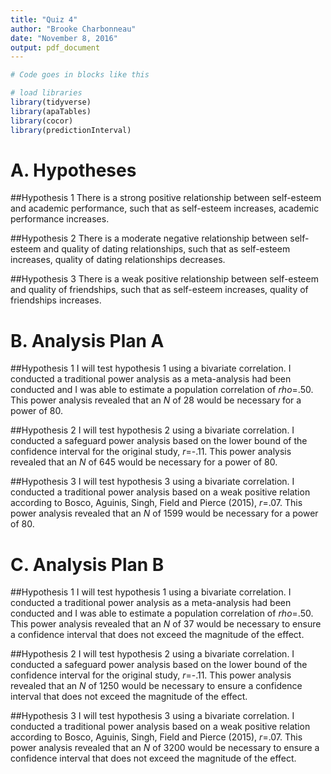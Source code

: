 ```yaml
---
title: "Quiz 4"
author: "Brooke Charbonneau"
date: "November 8, 2016"
output: pdf_document
---
```


```r
# Code goes in blocks like this

# load libraries
library(tidyverse)
library(apaTables)
library(cocor)
library(predictionInterval)

```

# A. Hypotheses

##Hypothesis 1
There is a strong positive relationship between self-esteem and academic performance, such that as self-esteem increases, academic performance increases.

##Hypothesis 2
There is a moderate negative relationship between self-esteem and quality of dating relationships, such that as self-esteem increases, quality of dating relationships decreases.

##Hypothesis 3
There is a weak positive relationship between self-esteem and quality of friendships, such that as self-esteem increases, quality of friendships increases.

# B. Analysis Plan A

##Hypothesis 1
I will test hypothesis 1 using a bivariate correlation. I conducted a traditional power analysis as a meta-analysis had been conducted and I was able to estimate a population correlation of *rho*=.50. This power analysis revealed that an *N* of 28 would be necessary for a power of 80.


##Hypothesis 2
I will test hypothesis 2 using a bivariate correlation. I conducted a safeguard power analysis based on the lower bound of the confidence interval for the original study, *r*=-.11. This power analysis revealed that an *N* of 645 would be necessary for a power of 80.


##Hypothesis 3
I will test hypothesis 3 using a bivariate correlation. I conducted a traditional power analysis based on a weak positive relation according to Bosco, Aguinis, Singh, Field and Pierce (2015), *r*=.07. This power analysis revealed that an *N* of 1599 would be necessary for a power of 80.

# C. Analysis Plan B

##Hypothesis 1
I will test hypothesis 1 using a bivariate correlation. I conducted a traditional power analysis as  a meta-analysis had been conducted and I was able to estimate a population correlation of *rho*=.50. This power analysis revealed that an *N* of 37 would be necessary to ensure a confidence interval that does not exceed the magnitude of the effect.


##Hypothesis 2
I will test hypothesis 2 using a bivariate correlation. I conducted a safeguard power analysis based on the lower bound of the confidence interval for the original study, *r*=-.11. This power analysis revealed that an *N* of 1250 would be necessary to ensure a confidence interval that does not exceed the magnitude of the effect.


##Hypothesis 3
I will test hypothesis 3 using a bivariate correlation. I conducted a traditional power analysis based on a weak positive relation according to Bosco, Aguinis, Singh, Field and Pierce (2015), *r*=.07. This power analysis revealed that an *N* of 3200 would be necessary to ensure a confidence interval that does not exceed the magnitude of the effect.



